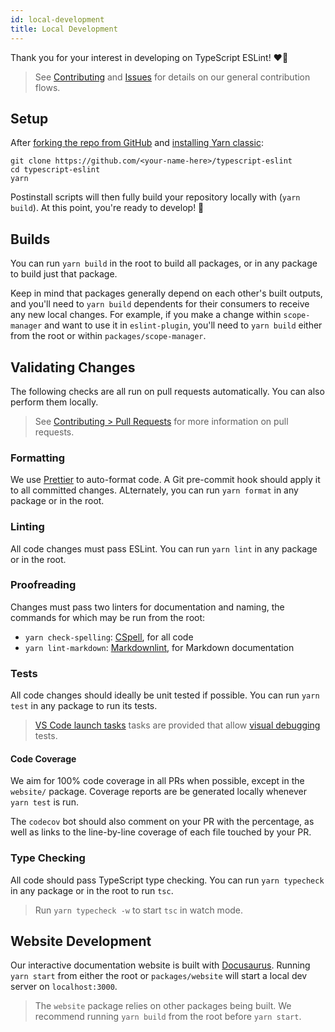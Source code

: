 ```yaml
---
id: local-development
title: Local Development
---
```


Thank you for your interest in developing on TypeScript ESLint! ❤️‍🔥

> See [Contributing](../Contributing.mdx) and [Issues](./Issues.mdx) for details on our general contribution flows.

## Setup

After [forking the repo from GitHub](https://help.github.com/articles/fork-a-repo) and [installing Yarn classic](https://classic.yarnpkg.com):

```shell
git clone https://github.com/<your-name-here>/typescript-eslint
cd typescript-eslint
yarn
```

Postinstall scripts will then fully build your repository locally with (`yarn build`).
At this point, you're ready to develop! 🚀

## Builds

You can run `yarn build` in the root to build all packages, or in any package to build just that package.

Keep in mind that packages generally depend on each other's built outputs, and you'll need to `yarn build` dependents for their consumers to receive any new local changes.
For example, if you make a change within `scope-manager` and want to use it in `eslint-plugin`, you'll need to `yarn build` either from the root or within `packages/scope-manager`.

## Validating Changes

The following checks are all run on pull requests automatically.
You can also perform them locally.

> See [Contributing > Pull Requests](../Contributing.mdx#raising-a-pr) for more information on pull requests.

### Formatting

We use [Prettier](https://prettier.io) to auto-format code.
A Git pre-commit hook should apply it to all committed changes.
ALternately, you can run `yarn format` in any package or in the root.

### Linting

All code changes must pass ESLint.
You can run `yarn lint` in any package or in the root.

### Proofreading

Changes must pass two linters for documentation and naming, the commands for which may be run from the root:

- `yarn check-spelling`: [CSpell](https://cspell.org), for all code
- `yarn lint-markdown`: [Markdownlint](https://github.com/DavidAnson/markdownlint), for Markdown documentation

### Tests

All code changes should ideally be unit tested if possible.
You can run `yarn test` in any package to run its tests.

> [VS Code launch tasks](https://code.visualstudio.com/docs/editor/tasks) tasks are provided that allow [visual debugging](https://code.visualstudio.com/docs/editor/debugging) tests.

#### Code Coverage

We aim for 100% code coverage in all PRs when possible, except in the `website/` package.
Coverage reports are be generated locally whenever `yarn test` is run.

The `codecov` bot should also comment on your PR with the percentage, as well as links to the line-by-line coverage of each file touched by your PR.

### Type Checking

All code should pass TypeScript type checking.
You can run `yarn typecheck` in any package or in the root to run `tsc`.

> Run `yarn typecheck -w` to start `tsc` in watch mode.

## Website Development

Our interactive documentation website is built with [Docusaurus](https://docusaurus.io).
Running `yarn start` from either the root or `packages/website` will start a local dev server on `localhost:3000`.

> The `website` package relies on other packages being built.
> We recommend running `yarn build` from the root before `yarn start`.
